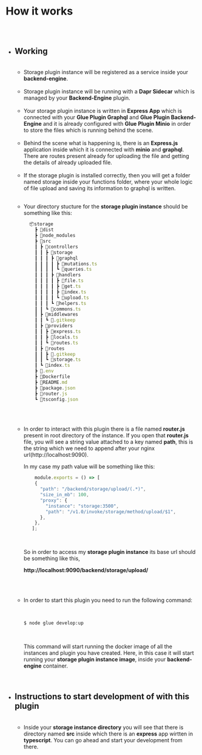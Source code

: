 
<Meta />




# How it works

##

<br/>

* ## Working
  
  <br/>
  
  * Storage plugin instance will be registered as a service inside your **backend-engine**.
  
  <br/>
  
  * Storage plugin instance will be running with a **Dapr Sidecar** which
  is managed by your **Backend-Engine** plugin.
  
  
  <br/>
  
  
  
  * Your storage plugin instance is written in **Express App** which is connected
  with your **Glue Plugin Graphql** and **Glue Plugin Backend-Engine** and it is 
  already configured with **Glue Plugin Minio** in order to store the files which is
  running behind the scene.
  
  
  <br/>
  
  * Behind the scene what is happening is, there is an **Express.js** application
  inside which it is connected with **minio** and **graphql**. There are routes present
  already for uploading the file and getting the details of already uploaded file.
  
  <br/>
  
  * If the storage plugin is installed correctly, then you will get a folder named storage
  inside your functions folder, where your whole logic of file upload and saving its information
  to graphql is written.

  <br/>
  
  * Your directory stucture for the **storage plugin instance** should be something
    like this:
    <br/>

    ```jsx
      📦storage
        ┣ 📂dist
        ┣ 📂node_modules
        ┣ 📂src
        ┃ ┣ 📂controllers
        ┃ ┃ ┣ 📂storage
        ┃ ┃ ┃ ┣ 📂graphql
        ┃ ┃ ┃ ┃ ┣ 📜mutations.ts
        ┃ ┃ ┃ ┃ ┗ 📜queries.ts
        ┃ ┃ ┃ ┣ 📂handlers
        ┃ ┃ ┃ ┃ ┣ 📜file.ts
        ┃ ┃ ┃ ┃ ┣ 📜get.ts
        ┃ ┃ ┃ ┃ ┣ 📜index.ts
        ┃ ┃ ┃ ┃ ┗ 📜upload.ts
        ┃ ┃ ┃ ┗ 📜helpers.ts
        ┃ ┃ ┗ 📜commons.ts
        ┃ ┣ 📂middlewares
        ┃ ┃ ┗ 📜.gitkeep
        ┃ ┣ 📂providers
        ┃ ┃ ┣ 📜express.ts
        ┃ ┃ ┣ 📜locals.ts
        ┃ ┃ ┗ 📜routes.ts
        ┃ ┣ 📂routes
        ┃ ┃ ┣ 📜.gitkeep
        ┃ ┃ ┗ 📜storage.ts
        ┃ ┗ 📜index.ts
        ┣ 📜.env
        ┣ 📜Dockerfile
        ┣ 📜README.md
        ┣ 📜package.json
        ┣ 📜router.js
        ┗ 📜tsconfig.json
    ```
  <br/>
  <br/>
  
  * In order to interact with this plugin there is a file named **router.js**
    present in root directory of the instance. If you open that **router.js** 
    file, you will see a string value attached to a key named **path**, this
    is the string which we need to append after your nginx url(http://localhost:9090).
  
    In my case my path value will be something like this:
    
    ```jsx
        module.exports = () => [
        {
          "path": "/backend/storage/upload/(.*)",
          "size_in_mb": 100,
          "proxy": {
            "instance": "storage:3500",
            "path": "/v1.0/invoke/storage/method/upload/$1",
          },
        },
       ];
    ```
    
    <br/>
  
    So in order to access my **storage plugin instance** its base url should be
    something like this,
    
    
    **http://localhost:9090/backend/storage/upload/**
  
  <br/>
  <br/>
  
  * In order to start this plugin you need to run the following command:
    
    <br/>
  
    ```bash
    $ node glue develop:up
    ```
  
    <br/>

    This command will start running the docker image of all the instances
    and plugin you have created. Here, in this case it will start running
    your **storage plugin instance image**, inside your **backend-engine** container.
  
  <br/>

* ## Instructions to start development of with this plugin
  
  <br/>
  
  * Inside your **storage instance directory** you will see that there is
  directory named **src** inside which there is an **express** app wirtten in 
  **typescript**. You can go ahead and start your development from there.














